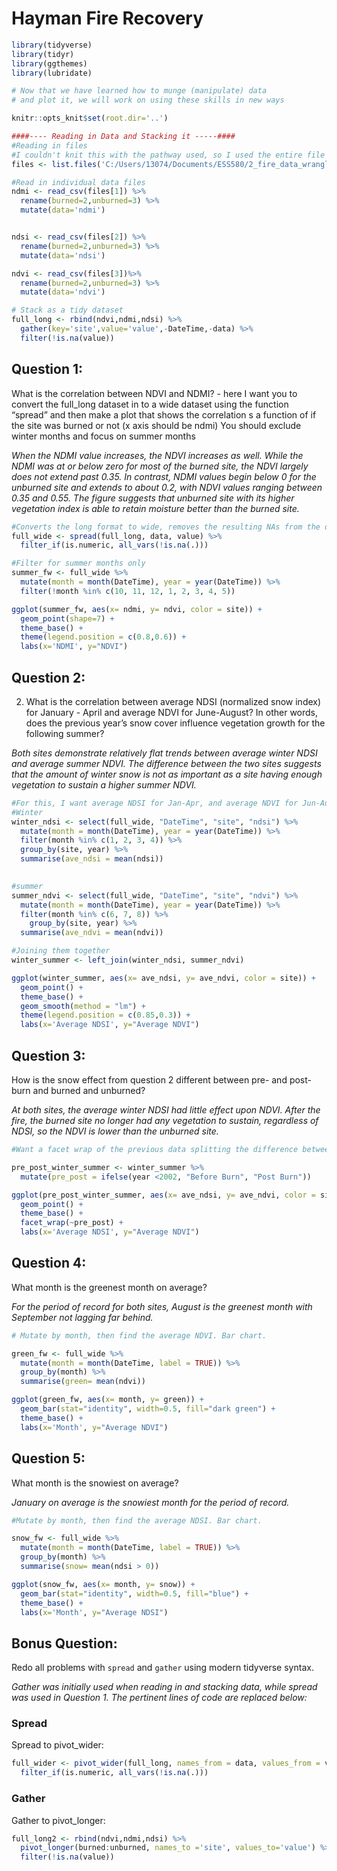 # Hayman Fire Recovery
 
```r
library(tidyverse)
library(tidyr)
library(ggthemes)
library(lubridate)

# Now that we have learned how to munge (manipulate) data
# and plot it, we will work on using these skills in new ways

knitr::opts_knit$set(root.dir='..')
```


```r
####---- Reading in Data and Stacking it -----####
#Reading in files
#I couldn't knit this with the pathway used, so I used the entire file pathway
files <- list.files('C:/Users/13074/Documents/ESS580/2_fire_data_wrangle/data',full.names=T)

#Read in individual data files
ndmi <- read_csv(files[1]) %>% 
  rename(burned=2,unburned=3) %>%
  mutate(data='ndmi')


ndsi <- read_csv(files[2]) %>% 
  rename(burned=2,unburned=3) %>%
  mutate(data='ndsi')

ndvi <- read_csv(files[3])%>% 
  rename(burned=2,unburned=3) %>%
  mutate(data='ndvi')

# Stack as a tidy dataset
full_long <- rbind(ndvi,ndmi,ndsi) %>%
  gather(key='site',value='value',-DateTime,-data) %>%
  filter(!is.na(value))

```

## Question 1: 

What is the correlation between NDVI and NDMI? - here I want you to
convert the full_long dataset in to a wide dataset using the 
function "spread" and then make a plot that shows the correlation s a
function of if the site was burned or not (x axis should be ndmi)
You should exclude winter months and focus on summer months

*When the NDMI value increases, the NDVI increases as well. While the NDMI was at or below zero for most of the burned site, the NDVI largely does not extend past 0.35. In contrast, NDMI values begin below 0 for the unburned site and extends to about 0.2, with NDVI values ranging between 0.35 and 0.55. The figure suggests that unburned site with its higher vegetation index is able to retain moisture better than the burned site.*   

```r

#Converts the long format to wide, removes the resulting NAs from the df. 
full_wide <- spread(full_long, data, value) %>%
  filter_if(is.numeric, all_vars(!is.na(.)))

#Filter for summer months only
summer_fw <- full_wide %>% 
  mutate(month = month(DateTime), year = year(DateTime)) %>% 
  filter(!month %in% c(10, 11, 12, 1, 2, 3, 4, 5))

ggplot(summer_fw, aes(x= ndmi, y= ndvi, color = site)) +
  geom_point(shape=7) +
  theme_base() +
  theme(legend.position = c(0.8,0.6)) +
  labs(x='NDMI', y="NDVI")

```

## Question 2: 

2) What is the correlation between average NDSI (normalized
 snow index) for January - April and average NDVI for June-August?
In other words, does the previous year's snow cover influence vegetation
 growth for the following summer?

*Both sites demonstrate relatively flat trends between average winter NDSI and average summer NDVI. The difference between the two sites suggests that the amount of winter snow is not as important as a site having enough vegetation to sustain a higher summer NDVI.* 

```r

#For this, I want average NDSI for Jan-Apr, and average NDVI for Jun-Aug
#Winter
winter_ndsi <- select(full_wide, "DateTime", "site", "ndsi") %>% 
  mutate(month = month(DateTime), year = year(DateTime)) %>% 
  filter(month %in% c(1, 2, 3, 4)) %>% 
  group_by(site, year) %>% 
  summarise(ave_ndsi = mean(ndsi))
  

#summer
summer_ndvi <- select(full_wide, "DateTime", "site", "ndvi") %>% 
  mutate(month = month(DateTime), year = year(DateTime)) %>% 
  filter(month %in% c(6, 7, 8)) %>%
    group_by(site, year) %>% 
  summarise(ave_ndvi = mean(ndvi))

#Joining them together
winter_summer <- left_join(winter_ndsi, summer_ndvi)

ggplot(winter_summer, aes(x= ave_ndsi, y= ave_ndvi, color = site)) +
  geom_point() +
  theme_base() +
  geom_smooth(method = "lm") +
  theme(legend.position = c(0.85,0.3)) +
  labs(x='Average NDSI', y="Average NDVI")

```

## Question 3:

How is the snow effect from question 2 different between pre- and post-burn
and burned and unburned? 

*At both sites, the average winter NDSI had little effect upon NDVI. After the fire, the burned site no longer had any vegetation to sustain, regardless of NDSI, so the NDVI is lower than the unburned site.*

```r

#Want a facet wrap of the previous data splitting the difference between pre/post fire

pre_post_winter_summer <- winter_summer %>% 
  mutate(pre_post = ifelse(year <2002, "Before Burn", "Post Burn"))

ggplot(pre_post_winter_summer, aes(x= ave_ndsi, y= ave_ndvi, color = site)) +
  geom_point() +
  theme_base() +
  facet_wrap(~pre_post) +
  labs(x='Average NDSI', y="Average NDVI")

```

## Question 4:

What month is the greenest month on average? 

*For the period of record for both sites, August is the greenest month with September not lagging far behind.*

```r

# Mutate by month, then find the average NDVI. Bar chart. 

green_fw <- full_wide %>% 
  mutate(month = month(DateTime, label = TRUE)) %>% 
  group_by(month) %>% 
  summarise(green= mean(ndvi))

ggplot(green_fw, aes(x= month, y= green)) +
  geom_bar(stat="identity", width=0.5, fill="dark green") +
  theme_base() +
  labs(x='Month', y="Average NDVI")

```

## Question 5: 

What month is the snowiest on average?

*January on average is the snowiest month for the period of record.*

```r

#Mutate by month, then find the average NDSI. Bar chart. 

snow_fw <- full_wide %>% 
  mutate(month = month(DateTime, label = TRUE)) %>% 
  group_by(month) %>% 
  summarise(snow= mean(ndsi > 0))

ggplot(snow_fw, aes(x= month, y= snow)) +
  geom_bar(stat="identity", width=0.5, fill="blue") +
  theme_base() +
  labs(x='Month', y="Average NDSI")

```

## Bonus Question: 
Redo all problems with `spread` and `gather` using modern tidyverse syntax. 

*Gather was initially used when reading in and stacking data, while spread was used in Question 1. The pertinent lines of code are replaced below:*

### Spread

Spread to pivot_wider:

```r

full_wider <- pivot_wider(full_long, names_from = data, values_from = value) %>%
  filter_if(is.numeric, all_vars(!is.na(.)))

```


### Gather 

Gather to pivot_longer: 

```r

full_long2 <- rbind(ndvi,ndmi,ndsi) %>%
  pivot_longer(burned:unburned, names_to ='site', values_to='value') %>%
  filter(!is.na(value))

```



